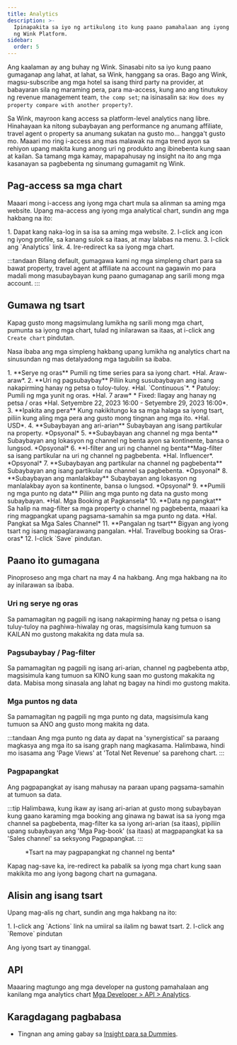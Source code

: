 ```yaml
---
title: Analytics
description: >-
  Ipinapakita sa iyo ng artikulong ito kung paano pamahalaan ang iyong analytics
  ng Wink Platform.
sidebar:
  order: 5
---
```


Ang kaalaman ay ang buhay ng Wink. Sinasabi nito sa iyo kung paano gumaganap ang lahat, at lahat, sa Wink, hanggang sa oras. Bago ang Wink, magsu-subscribe ang mga hotel sa isang third party na provider, at babayaran sila ng maraming pera, para ma-access, kung ano ang tinutukoy ng revenue management team, `the comp set`; na isinasalin sa: `How does my property compare with another property?`.

Sa Wink, mayroon kang access sa platform-level analytics nang libre. Hinahayaan ka nitong subaybayan ang performance ng anumang affiliate, travel agent o property sa anumang sukatan na gusto mo... hangga't gusto mo. Maaari mo ring i-access ang mas malawak na mga trend ayon sa rehiyon upang makita kung anong uri ng produkto ang ibinebenta kung saan at kailan. Sa tamang mga kamay, mapapahusay ng insight na ito ang mga kasanayan sa pagbebenta ng sinumang gumagamit ng Wink.

## Pag-access sa mga chart

Maaari mong i-access ang iyong mga chart mula sa alinman sa aming mga website. Upang ma-access ang iyong mga analytical chart, sundin ang mga hakbang na ito:

<Steps>
  1. Dapat kang naka-log in sa isa sa aming mga website.
  2. I-click ang icon ng iyong profile, sa kanang sulok sa itaas, at may lalabas na menu.
  3. I-click ang `Analytics` link.
  4. Ire-redirect ka sa iyong mga chart.
</Steps>


:::tandaan
Bilang default, gumagawa kami ng mga simpleng chart para sa bawat property, travel agent at affiliate na account na gagawin mo para madali mong masubaybayan kung paano gumaganap ang sarili mong mga account.
:::

## Gumawa ng tsart

Kapag gusto mong magsimulang lumikha ng sarili mong mga chart, pumunta sa iyong mga chart, tulad ng inilarawan sa itaas, at i-click ang `Create chart` pindutan.

Nasa ibaba ang mga simpleng hakbang upang lumikha ng analytics chart na sinusundan ng mas detalyadong mga tagubilin sa ibaba.

<Steps>
  1. **Serye ng oras** Pumili ng time series para sa iyong chart. *Hal. Araw-araw*.
  2. **Uri ng pagsubaybay** Piliin kung susubaybayan ang isang nakapirming hanay ng petsa o tuloy-tuloy. *Hal. `Continuous`*.
     * Patuloy: Pumili ng mga yunit ng oras. *Hal. 7 araw*
     * Fixed: Ilagay ang hanay ng petsa / oras *Hal. Setyembre 22, 2023 16:00 - Setyembre 29, 2023 16:00*.
  3. **Ipakita ang pera** Kung nakikitungo ka sa mga halaga sa iyong tsart, piliin kung aling mga pera ang gusto mong tingnan ang mga ito. *Hal. USD*.
  4. **Subaybayan ang ari-arian** Subaybayan ang isang partikular na property. *Opsyonal*
  5. **Subaybayan ang channel ng mga benta** Subaybayan ang lokasyon ng channel ng benta ayon sa kontinente, bansa o lungsod. *Opsyonal*
  6. **I-filter ang uri ng channel ng benta**Mag-filter sa isang partikular na uri ng channel ng pagbebenta. *Hal. Influencer*. *Opsyonal*
  7. **Subaybayan ang partikular na channel ng pagbebenta** Subaybayan ang isang partikular na channel sa pagbebenta. *Opsyonal*
  8. **Subaybayan ang manlalakbay** Subaybayan ang lokasyon ng manlalakbay ayon sa kontinente, bansa o lungsod. *Opsyonal*
  9. **Pumili ng mga punto ng data** Piliin ang mga punto ng data na gusto mong subaybayan. *Hal. Mga Booking at Pagkansela*
  10. **Data ng pangkat** Sa halip na mag-filter sa mga property o channel ng pagbebenta, maaari ka ring magpangkat upang pagsama-samahin sa mga punto ng data. *Hal. Pangkat sa Mga Sales Channel*
  11. **Pangalan ng tsart** Bigyan ang iyong tsart ng isang mapaglarawang pangalan. *Hal. Travelbug booking sa Oras-oras*
  12. I-click `Save` pindutan.
</Steps>


## Paano ito gumagana

Pinoproseso ang mga chart na may 4 na hakbang. Ang mga hakbang na ito ay inilarawan sa ibaba.

### Uri ng serye ng oras

Sa pamamagitan ng pagpili ng isang nakapirming hanay ng petsa o isang tuluy-tuloy na paghiwa-hiwalay ng oras, magsisimula kang tumuon sa KAILAN mo gustong makakita ng data mula sa.

### Pagsubaybay / Pag-filter

Sa pamamagitan ng pagpili ng isang ari-arian, channel ng pagbebenta atbp, magsisimula kang tumuon sa KINO kung saan mo gustong makakita ng data. Mabisa mong sinasala ang lahat ng bagay na hindi mo gustong makita.

### Mga puntos ng data

Sa pamamagitan ng pagpili ng mga punto ng data, magsisimula kang tumuon sa ANO ang gusto mong makita ng data.

:::tandaan
Ang mga punto ng data ay dapat na 'synergistical' sa paraang magkasya ang mga ito sa isang graph nang magkasama. Halimbawa, hindi mo isasama ang 'Page Views' at 'Total Net Revenue' sa parehong chart.
:::

### Pagpapangkat <Badge text="New" variant="note" />


Ang pagpapangkat ay isang mahusay na paraan upang pagsama-samahin at tumuon sa data.

:::tip
Halimbawa, kung ikaw ay isang ari-arian at gusto mong subaybayan kung gaano karaming mga booking ang ginawa ng bawat isa sa iyong mga channel sa pagbebenta, mag-filter ka sa iyong ari-arian (sa itaas), pipiliin upang subaybayan ang 'Mga Pag-book' (sa itaas) at magpapangkat ka sa 'Sales channel' sa seksyong Pagpapangkat.
:::

<figure>
  <CloudinaryImage width="700" height="219" resize="scale" quality="best" alt="Analytics chart" src="academy/analytics" errorImage="noimage_opaque_nyrtl0.png" />

  <figcaption>*Tsart na may pagpapangkat ng channel ng benta*</figcaption>
</figure>


Kapag nag-save ka, ire-redirect ka pabalik sa iyong mga chart kung saan makikita mo ang iyong bagong chart na gumagana.

## Alisin ang isang tsart

Upang mag-alis ng chart, sundin ang mga hakbang na ito:

<Steps>
  1. I-click ang `Actions` link na umiiral sa ilalim ng bawat tsart.
  2. I-click ang `Remove` pindutan
</Steps>


Ang iyong tsart ay tinanggal.

## API

Maaaring magtungo ang mga developer na gustong pamahalaan ang kanilang mga analytics chart [Mga Developer > API > Analytics](/developers/apis/#analytics-api).

## Karagdagang pagbabasa

* Tingnan ang aming gabay sa [Insight para sa Dummies](/guides/insight-for-dummies).

